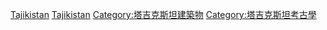 [[Category:各國考古遺址|Tajikistan]]
[[Category:亞洲考古遺址|Tajikistan]]
[[Category:塔吉克斯坦建築物|Category:塔吉克斯坦建築物]]
[[Category:塔吉克斯坦考古學|Category:塔吉克斯坦考古學]]